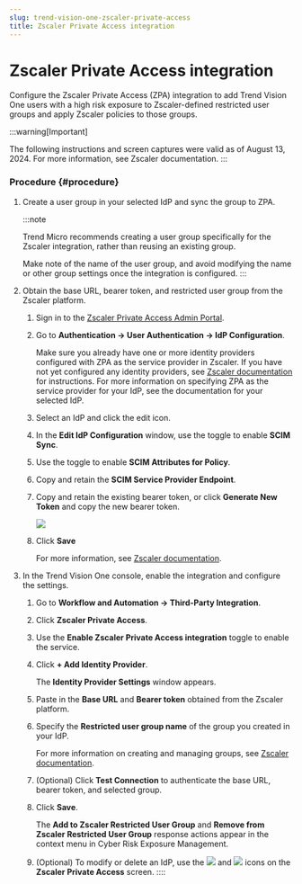 ```yaml
---
slug: trend-vision-one-zscaler-private-access
title: Zscaler Private Access integration
---
```

# Zscaler Private Access integration

Configure the Zscaler Private Access (ZPA) integration to add Trend Vision One users with a high risk exposure to Zscaler-defined restricted user groups and apply Zscaler policies to those groups.

:::warning[Important]

The following instructions and screen captures were valid as of August 13, 2024. For more information, see Zscaler documentation.
:::

### Procedure {#procedure}

1.  Create a user group in your selected IdP and sync the group to ZPA.

    :::note

    Trend Micro recommends creating a user group specifically for the Zscaler integration, rather than reusing an existing group.

    Make note of the name of the user group, and avoid modifying the name or other group settings once the integration is configured.
    :::

2.  Obtain the base URL, bearer token, and restricted user group from the Zscaler platform.

    1.  Sign in to the [Zscaler Private Access Admin Portal](https://admin.private.zscaler.com/).

    2.  Go to **Authentication → User Authentication → IdP Configuration**.

        Make sure you already have one or more identity providers configured with ZPA as the service provider in Zscaler. If you have not yet configured any identity providers, see [Zscaler documentation](https://help.zscaler.com/zpa/configuring-idp-single-sign) for instructions. For more information on specifying ZPA as the service provider for your IdP, see the documentation for your selected IdP.

    3.  Select an IdP and click the edit icon.

    4.  In the **Edit IdP Configuration** window, use the toggle to enable **SCIM Sync**.

    5.  Use the toggle to enable **SCIM Attributes for Policy**.

    6.  Copy and retain the **SCIM Service Provider Endpoint**.

    7.  Copy and retain the existing bearer token, or click **Generate New Token** and copy the new bearer token.

        ![](/images/ZscalerZPASettings=GUID-c1d875ea-bb82-473a-89c7-568ccd8291f2.webp)

    8.  Click **Save**

        For more information, see [Zscaler documentation](https://help.zscaler.com/zpa/enabling-scim-identity-management).

3.  In the Trend Vision One console, enable the integration and configure the settings.

    1.  Go to **Workflow and Automation → Third-Party Integration**.

    2.  Click **Zscaler Private Access**.

    3.  Use the **Enable Zscaler Private Access integration** toggle to enable the service.

    4.  Click **+ Add Identity Provider**.

        The **Identity Provider Settings** window appears.

    5.  Paste in the **Base URL** and **Bearer token** obtained from the Zscaler platform.

    6.  Specify the **Restricted user group name** of the group you created in your IdP.

        For more information on creating and managing groups, see [Zscaler documentation](https://help.zscaler.com/zpa/about-scim-groups).

    7.  (Optional) Click **Test Connection** to authenticate the base URL, bearer token, and selected group.

    8.  Click **Save**.

        The **Add to Zscaler Restricted User Group** and **Remove from Zscaler Restricted User Group** response actions appear in the context menu in Cyber Risk Exposure Management.

    9.  (Optional) To modify or delete an IdP, use the ![](/images/edit_icon=GUID-1F1D1164-5310-4D6D-ACD0-6049C86960AF.webp) and ![](/images/trash_icon=GUID-47cf6867-6315-438e-8670-86ff36f22a28.webp) icons on the **Zscaler Private Access** screen.
::::
